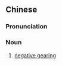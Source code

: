{{also|负扣税}}
==Chinese==
{{zh-forms|s=负扣税}}

===Pronunciation===
{{zh-pron
|m=fùkòushuì
|cat=n
}}

===Noun===
{{zh-noun}}

# [[negative gearing]]